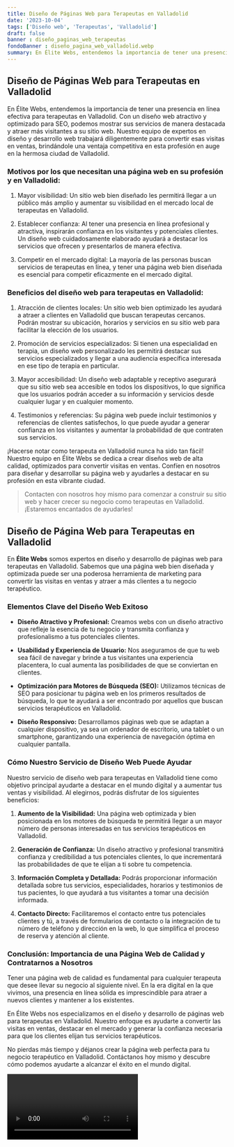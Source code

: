 ```yaml
---
title: Diseño de Páginas Web para Terapeutas en Valladolid
date: '2023-10-04'
tags: ['Diseño web', 'Terapeutas', 'Valladolid']
draft: false
banner : diseño_paginas_web_terapeutas
fondoBanner : diseño_pagina_web_valladolid.webp
summary: En Élite Webs, entendemos la importancia de tener una presencia en línea efectiva para terapeutas en Valladolid. Con un diseño web atractivo y optimizado para SEO, podemos mostrar sus servicios de manera destacada y atraer más visitantes a su sitio web. Nuestro equipo de expertos en diseño y desarrollo web trabajará diligentemente para convertir esas visitas en ventas, brindándole una ventaja competitiva en esta profesión en auge en la hermosa ciudad de Valladolid.
---
```


## Diseño de Páginas Web para Terapeutas en Valladolid

En Élite Webs, entendemos la importancia de tener una presencia en línea efectiva para terapeutas en Valladolid. Con un diseño web atractivo y optimizado para SEO, podemos mostrar sus servicios de manera destacada y atraer más visitantes a su sitio web. Nuestro equipo de expertos en diseño y desarrollo web trabajará diligentemente para convertir esas visitas en ventas, brindándole una ventaja competitiva en esta profesión en auge en la hermosa ciudad de Valladolid.

### Motivos por los que necesitan una página web en su profesión y en Valladolid:

1. Mayor visibilidad: Un sitio web bien diseñado les permitirá llegar a un público más amplio y aumentar su visibilidad en el mercado local de terapeutas en Valladolid.

2. Establecer confianza: Al tener una presencia en línea profesional y atractiva, inspirarán confianza en los visitantes y potenciales clientes. Un diseño web cuidadosamente elaborado ayudará a destacar los servicios que ofrecen y presentarlos de manera efectiva.

3. Competir en el mercado digital: La mayoría de las personas buscan servicios de terapeutas en línea, y tener una página web bien diseñada es esencial para competir eficazmente en el mercado digital.

### Beneficios del diseño web para terapeutas en Valladolid:

1. Atracción de clientes locales: Un sitio web bien optimizado les ayudará a atraer a clientes en Valladolid que buscan terapeutas cercanos. Podrán mostrar su ubicación, horarios y servicios en su sitio web para facilitar la elección de los usuarios.

2. Promoción de servicios especializados: Si tienen una especialidad en terapia, un diseño web personalizado les permitirá destacar sus servicios especializados y llegar a una audiencia específica interesada en ese tipo de terapia en particular.

3. Mayor accesibilidad: Un diseño web adaptable y receptivo asegurará que su sitio web sea accesible en todos los dispositivos, lo que significa que los usuarios podrán acceder a su información y servicios desde cualquier lugar y en cualquier momento.

4. Testimonios y referencias: Su página web puede incluir testimonios y referencias de clientes satisfechos, lo que puede ayudar a generar confianza en los visitantes y aumentar la probabilidad de que contraten sus servicios.

¡Hacerse notar como terapeuta en Valladolid nunca ha sido tan fácil! Nuestro equipo en Élite Webs se dedica a crear diseños web de alta calidad, optimizados para convertir visitas en ventas. Confíen en nosotros para diseñar y desarrollar su página web y ayudarles a destacar en su profesión en esta vibrante ciudad.

> Contacten con nosotros hoy mismo para comenzar a construir su sitio web y hacer crecer su negocio como terapeutas en Valladolid. ¡Estaremos encantados de ayudarles!

<GifSeo />

<Cta />

## Diseño de Página Web para Terapeutas en Valladolid

En **Élite Webs** somos expertos en diseño y desarrollo de páginas web para terapeutas en Valladolid. Sabemos que una página web bien diseñada y optimizada puede ser una poderosa herramienta de marketing para convertir las visitas en ventas y atraer a más clientes a tu negocio terapéutico.

### Elementos Clave del Diseño Web Exitoso

- **Diseño Atractivo y Profesional:** Creamos webs con un diseño atractivo que refleje la esencia de tu negocio y transmita confianza y profesionalismo a tus potenciales clientes.

- **Usabilidad y Experiencia de Usuario:** Nos aseguramos de que tu web sea fácil de navegar y brinde a tus visitantes una experiencia placentera, lo cual aumenta las posibilidades de que se conviertan en clientes.

- **Optimización para Motores de Búsqueda (SEO):** Utilizamos técnicas de SEO para posicionar tu página web en los primeros resultados de búsqueda, lo que te ayudará a ser encontrado por aquellos que buscan servicios terapéuticos en Valladolid.

- **Diseño Responsivo:** Desarrollamos páginas web que se adaptan a cualquier dispositivo, ya sea un ordenador de escritorio, una tablet o un smartphone, garantizando una experiencia de navegación óptima en cualquier pantalla.

### Cómo Nuestro Servicio de Diseño Web Puede Ayudar

Nuestro servicio de diseño web para terapeutas en Valladolid tiene como objetivo principal ayudarte a destacar en el mundo digital y a aumentar tus ventas y visibilidad. Al elegirnos, podrás disfrutar de los siguientes beneficios:

1. **Aumento de la Visibilidad:** Una página web optimizada y bien posicionada en los motores de búsqueda te permitirá llegar a un mayor número de personas interesadas en tus servicios terapéuticos en Valladolid.

2. **Generación de Confianza:** Un diseño atractivo y profesional transmitirá confianza y credibilidad a tus potenciales clientes, lo que incrementará las probabilidades de que te elijan a ti sobre tu competencia.

3. **Información Completa y Detallada:** Podrás proporcionar información detallada sobre tus servicios, especialidades, horarios y testimonios de tus pacientes, lo que ayudará a tus visitantes a tomar una decisión informada.

4. **Contacto Directo:** Facilitaremos el contacto entre tus potenciales clientes y tú, a través de formularios de contacto o la integración de tu número de teléfono y dirección en la web, lo que simplifica el proceso de reserva y atención al cliente.

### Conclusión: Importancia de una Página Web de Calidad y Contratarnos a Nosotros

Tener una página web de calidad es fundamental para cualquier terapeuta que desee llevar su negocio al siguiente nivel. En la era digital en la que vivimos, una presencia en línea sólida es imprescindible para atraer a nuevos clientes y mantener a los existentes.

En Élite Webs nos especializamos en el diseño y desarrollo de páginas web para terapeutas en Valladolid. Nuestro enfoque es ayudarte a convertir las visitas en ventas, destacar en el mercado y generar la confianza necesaria para que los clientes elijan tus servicios terapéuticos.

No pierdas más tiempo y déjanos crear la página web perfecta para tu negocio terapéutico en Valladolid. Contáctanos hoy mismo y descubre cómo podemos ayudarte a alcanzar el éxito en el mundo digital.

<Video />

<CtaBot job='Terapeutas' city='Valladolid'/>

<Gmaps query='Valladolid+españa+maps' />